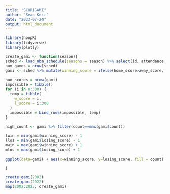 ```yaml
---
title: "SCORIGAMI"
author: "Sean Kerr"
date: "2023-07-24"
output: html_document
---
```


```r
library(hoopR)
library(tidyverse)
library(plotly)

create_gami <- function(season){
sched <- load_nba_schedule(seasons = season) %>% select(id, attendance, game_date, home_name, home_score, away_name, away_score, home_winner) %>% filter(home_score != 0 | away_score != 0)
num_games = nrow(sched)
gami <- sched %>% mutate(winning_score = ifelse(home_score>away_score, home_score, away_score), losing_score = ifelse(home_score<away_score, home_score, away_score)) %>% mutate(margin = winning_score - losing_score, home_winner = ifelse(home_score==winning_score, TRUE, FALSE)) %>% group_by(winning_score, losing_score) %>% summarize(count = n()) 

num_scores = nrow(gami)
impossible = tibble()
for (i in 0:300) {
  temp = tibble(
    w_score = i,
    l_score = i:300
  )
  impossible = bind_rows(impossible, temp)
}

high_count <- gami %>% filter(count==max(gami$count))

lwin = min(gami$winning_score) - 1
llos = min(gami$losing_score) - 1
mwin = max(gami$winning_score) + 1
mlos = max(gami$losing_score) + 1

ggplot(data=gami) + aes(x=winning_score, y=losing_score, fill = count) + geom_tile(height=1, width=1)  + scale_fill_gradient(low = "#72c0ed", high="#022438") + geom_tile(data=high_count,aes(x=winning_score, y=losing_score), fill='#39FF14', height=1.5, width=1.5) + theme_classic(base_line_size = 0) + geom_tile(data=impossible, aes(x=w_score, y=l_score), fill='gray') + xlim(75, 160) + ylim(87, 163) + labs(y='Losing Score', x = 'Winning Score', title='NBA SCORIGAMI', fill='COUNT', subtitle=sprintf('%d-%d season: %d games with %d unique scores', season-1, season, num_games, num_scores)) + coord_fixed(ylim = c(mlos, llos), xlim = c(lwin, mwin), expand = FALSE) + scale_x_continuous(breaks = seq(from = lwin, to = mwin, by = 6)) + scale_y_continuous(breaks=seq(from=llos, to=mlos, by=6))

}

create_gami(2002)
create_gami(2022)
map(2002:2023, create_gami)
```